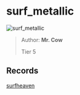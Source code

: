 
# surf_metallic

![surf_metallic](https://raw.githubusercontent.com/Sayt123/SurfMapPics/Maps-and-bonuses/csgo/surf_metallic.jpg)

> Author: **Mr. Cow**
>
> Tier 5

## Records

[surfheaven](https://surfheaven.eu/map/surf_metallic)
